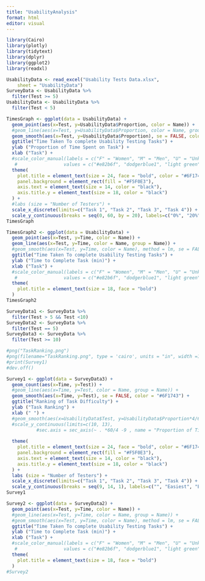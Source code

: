 ---
title: "UsabilityAnalysis"
format: html
editor: visual
---


```{r}
library(Cairo)
library(plotly)
library(tidytext)
library(dplyr)
library(ggplot2)
library(readxl)

```

```{r}
UsabilityData <- read_excel("Usability Tests Data.xlsx", 
    sheet = "UsabilityData")
SurveyData <- UsabilityData %>%
  filter(Test >= 5)
UsabilityData <- UsabilityData %>%
  filter(Test < 5)

```
```{r}
TimesGraph <- ggplot(data = UsabilityData) +
  geom_point(aes(x=Test, y=UsabilityData$Proportion, color = Name)) +
  #geom_line(aes(x=Test, y=UsabilityData$Proportion, color = Name, group = Name)) +
  geom_smooth(aes(x=Test, y=UsabilityData$Proportion), se = FALSE, color = "#6F1743") +
  ggtitle("Time Taken To complete Usability Testing Tasks") + 
  ylab ("Proportion of Time Spent on Task") +
  xlab ("Task") +
  #scale_color_manual(labels = c("F" = "Women", "M" = "Men", "U" = "Unknown"),
   #                 values = c("#e82b6f", "dodgerblue1", "light green")) +
  theme(
    plot.title = element_text(size = 24, face = "bold", color = "#6F1743"),
    panel.background = element_rect(fill = "#F5F0E3"),
    axis.text = element_text(size = 14, color = "black"),
    axis.title.y = element_text(size = 18, color = "black")
  ) +
  #labs (size = "Number of Testers") +
  scale_x_discrete(limits=c("Task 1", "Task 2", "Task 3", "Task 4")) +
  scale_y_continuous(breaks = seq(0, 60, by = 20), labels=c("0%", "20%", "40%", "60%")) 
TimesGraph
```

```{R}

TimesGraph2 <- ggplot(data = UsabilityData) +
  geom_point(aes(x=Test, y=Time, color = Name)) +
  geom_line(aes(x=Test, y=Time, color = Name, group = Name)) +
  #geom_smooth(aes(x=Test, y=Time, color = Name), method = lm, se = FALSE) +
  ggtitle("Time Taken To complete Usability Testing Tasks") + 
  ylab ("Time to Complete Task (min)") +
  xlab ("Task") +
  #scale_color_manual(labels = c("F" = "Women", "M" = "Men", "U" = "Unknown"),
   #                 values = c("#e82b6f", "dodgerblue1", "light green")) +
  theme(
    plot.title = element_text(size = 18, face = "bold")
  )
TimesGraph2

```

```{r}
SurveyData1 <- SurveyData %>%
  filter(Test > 5 && Test <10)
SurveyData2 <- SurveyData %>%
  filter(Test == 5)
SurveyData3 <- SurveyData %>%
  filter(Test >= 10)

#png("TaskRanking.png")
#png(filename="TaskRanking.png", type = 'cairo', units = "in", width =10, height = 7, pointsize = 12, res = 300)
#print(Survey1)
#dev.off()

Survey1 <- ggplot(data = SurveyData3) +
  geom_count(aes(x=Time, y=Test)) +
  #geom_line(aes(x=Time, y=Test, color = Name, group = Name)) +
  geom_smooth(aes(x=Time, y=Test), se = FALSE, color = "#6F1743") +
  ggtitle("Ranking of Task Difficulty") + 
  ylab ("Task Ranking") +
  xlab (" ") +
  #geom_smooth(aes(x=UsabilityData$Test, y=UsabilityData$Proportion*4/60 + 10), se = FALSE, color = "#F5A0B3") +
  #scale_y_continuous(limits=c(10, 13),
           #sec.axis = sec_axis(~ . *60/4 -9 , name = "Proportion of Time Spent on Task") ) +
  
  theme(
    plot.title = element_text(size = 24, face = "bold", color = "#6F1743"),
    panel.background = element_rect(fill = "#F5F0E3"),
    axis.text = element_text(size = 14, color = "black"),
    axis.title.y = element_text(size = 18, color = "black")
  ) +
  labs (size = "Number of Testers") +
  scale_x_discrete(limits=c("Task 1", "Task 2", "Task 3", "Task 4")) +
  scale_y_continuous(breaks = seq(9, 14, 1), labels=c("", "Easiest", "Easy", "Difficult", "Most Difficult", "")) 
Survey1
```


```{R}
Survey2 <- ggplot(data = SurveyData2) +
  geom_point(aes(x=Test, y=Time, color = Name)) +
  #geom_line(aes(x=Test, y=Time, color = Name, group = Name)) +
  #geom_smooth(aes(x=Test, y=Time, color = Name), method = lm, se = FALSE) +
  ggtitle("Time Taken To complete Usability Testing Tasks") + 
  ylab ("Time to Complete Task (min)") +
  xlab ("Task") +
  #scale_color_manual(labels = c("F" = "Women", "M" = "Men", "U" = "Unknown"),
   #                 values = c("#e82b6f", "dodgerblue1", "light green")) +
  theme(
    plot.title = element_text(size = 18, face = "bold")
  ) 
#Survey2
```
